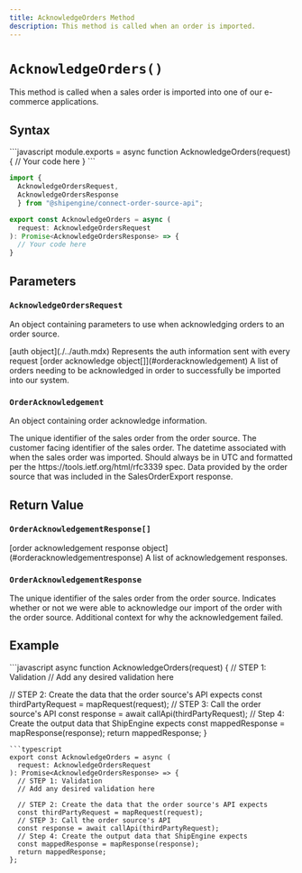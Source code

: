 ```yaml
---
title: AcknowledgeOrders Method
description: This method is called when an order is imported.
---
```



`AcknowledgeOrders()`
===========================
This method is called when a sales order is imported into one of our e-commerce applications.


Syntax
-----------------------------------------------
<CodeWrapper>
```javascript
module.exports = async function AcknowledgeOrders(request) {
  // Your code here
}
```

```typescript
import {
  AcknowledgeOrdersRequest,
  AcknowledgeOrdersResponse
  } from "@shipengine/connect-order-source-api";

export const AcknowledgeOrders = async (
  request: AcknowledgeOrdersRequest
): Promise<AcknowledgeOrdersResponse> => {
  // Your code here
}
```
</CodeWrapper>



Parameters
-----------------------------------------------

### `AcknowledgeOrdersRequest`
An object containing parameters to use when acknowledging orders to an order source.

<Reference>

  <Field name="auth" nullable={false}>
    <Type>
      [auth object](./../auth.mdx)
    </Type>
    <Description>
      Represents the auth information sent with every request
    </Description>
  </Field>

  <Field name="orders" nullable={false}>
    <Type>
      [order acknowledge object[]](#orderacknowledgement)
    </Type>
    <Description>
      A list of orders needing to be acknowledged in order to successfully be imported into our system.
    </Description>
  </Field>

</Reference>

### `OrderAcknowledgement`
An object containing order acknowledge information.

<Reference>

  <Field name="order_id" type="string" nullable={false}>
    <Description>
      The unique identifier of the sales order from the order source.
    </Description>
  </Field>

  <Field name="order_number" type="string" nullable={true}>
    <Description>
      The customer facing identifier of the sales order.
    </Description>
  </Field>

  <Field name="imported_date" type="string" nullable={false}>
    <Description>
      The datetime associated with when the sales order was imported. Should always be in UTC and
      formatted per the https://tools.ietf.org/html/rfc3339 spec.
    </Description>
  </Field>

  <Field name="integration_context" type="string" nullable={true}>
    <Description>
      Data provided by the order source that was included in the SalesOrderExport response.
    </Description>
  </Field>

</Reference>

Return Value
-----------------------------------------------
### `OrderAcknowledgementResponse[]`

<Reference>
  <Field name="responses" nullable={false}>
    <Type>
      [order acknowledgement response object](#orderacknowledgementresponse)
    </Type>
    <Description>
      A list of acknowledgement responses.
    </Description>
  </Field>
</Reference>

### `OrderAcknowledgementResponse`

<Reference>

  <Field name="order_id" type="string" required={true}>
    <Description>
      The unique identifier of the sales order from the order source.
    </Description>
  </Field>

  <Field name="succeeded" type="boolean" required={true}>
    <Description>
      Indicates whether or not we were able to acknowledge our import of the order with the order source.
    </Description>
  </Field>

  <Field name="failure_reason" type="string" required={false}>
    <Description>
      Additional context for why the acknowledgement failed.
    </Description>
  </Field>

</Reference>

Example
-----------------------------------------------
<CodeWrapper>
```javascript
async function AcknowledgeOrders(request) {
  // STEP 1: Validation
  // Add any desired validation here

  // STEP 2: Create the data that the order source's API expects
  const thirdPartyRequest = mapRequest(request);
  // STEP 3: Call the order source's API
  const response = await callApi(thirdPartyRequest);
  // Step 4: Create the output data that ShipEngine expects
  const mappedResponse = mapResponse(response);
  return mappedResponse;
}
```
```typescript
export const AcknowledgeOrders = async (
  request: AcknowledgeOrdersRequest
): Promise<AcknowledgeOrdersResponse> => {
  // STEP 1: Validation
  // Add any desired validation here

  // STEP 2: Create the data that the order source's API expects
  const thirdPartyRequest = mapRequest(request);
  // STEP 3: Call the order source's API
  const response = await callApi(thirdPartyRequest);
  // Step 4: Create the output data that ShipEngine expects
  const mappedResponse = mapResponse(response);
  return mappedResponse;
};
```
</CodeWrapper>
